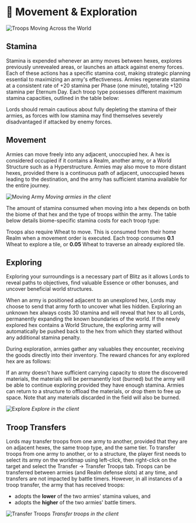
# 🧭 Movement & Exploration

<img src="/images/covers/04.png" alt="Troops Moving Across the World" className="w-full rounded-lg my-6" />

## Stamina

Stamina is expended whenever an army moves between hexes, explores previously unrevealed areas, or launches an attack
against enemy forces. Each of these actions has a specific stamina cost, making strategic planning essential to
maximizing an army's effectiveness. Armies regenerate stamina at a consistent rate of +20 stamina per Phase (one minute), totaling +120 stamina per Eternum Day. Each
troop type possesses different maximum stamina capacities, outlined in the table below:

<BlitzTroopMovementTable />

Lords should remain cautious about fully depleting the stamina of their armies, as forces with low stamina may find
themselves severely disadvantaged if attacked by enemy forces.

## Movement

Armies can move freely into any adjacent, unoccupied hex. A hex is considered occupied if it contains a Realm, another
army, or a World Structure such as a Hyperstructure. Armies may also move to more distant hexes, provided there is a
continuous path of adjacent, unoccupied hexes leading to the destination, and the army has sufficient stamina available
for the entire journey.

<div style={{ display: "flex", flexDirection: "column", alignItems: "center" }}>
  <img src="/gifs/moving-army.gif" alt="Moving Army" />
  <em>Moving armies in the client</em>
</div>

The amount of stamina consumed when moving into a hex depends on both the biome of that hex and the type of troops
within the army. The table below details biome-specific stamina costs for each troop type:

<BiomeStamina />

Troops also require Wheat to move. This is consumed from their home Realm when a movement order is executed. Each troop
consumes **0.1** Wheat to explore a tile, or **0.05** Wheat to traverse an already explored tile.

## Exploring

Exploring your surroundings is a necessary part of Blitz as it allows Lords to reveal paths to objectives, find valuable
Essence or other bonuses, and uncover beneficial world structures.

When an army is positioned adjacent to an unexplored hex, Lords may choose to send that army forth to uncover what lies
hidden. Exploring an unknown hex always costs 30 stamina and will reveal that hex to all Lords, permanently expanding
the known boundaries of the world. If the newly explored hex contains a World Structure, the exploring army will
automatically be pushed back to the hex from which they started without any additional stamina penalty.

During exploration, armies gather any valuables they encounter, receiving the goods directly into their inventory. The
reward chances for any explored hex are as follows:

<ExplorationRewards />

If an army doesn't have sufficient carrying capacity to store the discovered materials, the materials will be
permanently lost (burned) but the army will be able to continue exploring provided they have enough stamina. Armies can
return to a structure to offload the materials, or drop them to free up space. Note that any materials discarded in the
field will also be burned.

<div style={{ display: "flex", flexDirection: "column", alignItems: "center" }}>
  <img src="/gifs/explore.gif" alt="Explore" />
  <em>Explore in the client</em>
</div>

## Troop Transfers

Lords may transfer troops from one army to another, provided that they are on adjacent hexes, the same troop type, and
the same tier. To transfer troops from one army to another, or to a structure, the player first needs to select its army
on the worldmap using left-click, then right-click on the target and select the Transfer -> Transfer Troops tab.
Troops can be transferred between armies (and Realm defense slots) at any time, and transfers are not impacted by battle 
timers. However, in all instances of a troop transfer, the army that has received troops:

- adopts the **lower** of the two armies' stamina values, and
- adopts the **higher** of the two armies' battle timers.

<div style={{ display: "flex", flexDirection: "column", alignItems: "center" }}>
  <img src="/gifs/transfer-troops.gif" alt="Transfer Troops" />
  <em>Transfer troops in the client</em>
</div>
